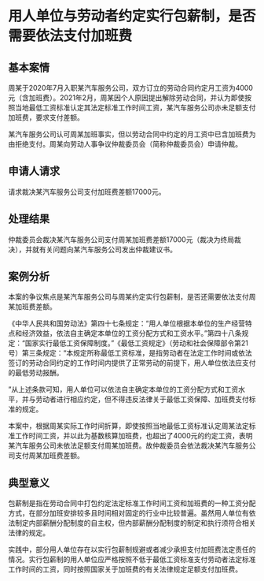 # 用人单位与劳动者约定实行包薪制，是否需要依法支付加班费

  

## 基本案情

周某于2020年7月入职某汽车服务公司，双方订立的劳动合同约定月工资为4000元（含加班费）。2021年2月，周某因个人原因提出解除劳动合同，并认为即使按照当地最低工资标准认定其法定标准工作时间工资，某汽车服务公司亦未足额支付加班费，要求支付差额。

某汽车服务公司认可周某加班事实，但以劳动合同中约定的月工资中已含加班费为由拒绝支付。周某向劳动人事争议仲裁委员会（简称仲裁委员会）申请仲裁。

## 申请人请求

请求裁决某汽车服务公司支付加班费差额17000元。

## 处理结果

仲裁委员会裁决某汽车服务公司支付周某加班费差额17000元（裁决为终局裁决），并就有关问题向某汽车服务公司发出仲裁建议书。

## 案例分析

本案的争议焦点是某汽车服务公司与周某约定实行包薪制，是否还需要依法支付周某加班费差额。

《中华人民共和国劳动法》第四十七条规定：“用人单位根据本单位的生产经营特点和经济效益，依法自主确定本单位的工资分配方式和工资水平。”第四十八条规定：“国家实行最低工资保障制度。”《最低工资规定》（劳动和社会保障部令第21号）第三条规定：“本规定所称最低工资标准，是指劳动者在法定工作时间或依法签订的劳动合同约定的工作时间内提供了正常劳动的前提下，用人单位依法应支付的最低劳动报酬。

”从上述条款可知，用人单位可以依法自主确定本单位的工资分配方式和工资水平，并与劳动者进行相应约定，但不得违反法律关于最低工资保障、加班费支付标准的规定。

本案中，根据周某实际工作时间折算，即使按照当地最低工资标准认定周某法定标准工作时间工资，并以此为基数核算加班费，也超出了4000元的约定工资，表明某汽车服务公司未依法足额支付周某加班费。故仲裁委员会依法裁决某汽车服务公司支付周某加班费差额。

## 典型意义

包薪制是指在劳动合同中打包约定法定标准工作时间工资和加班费的一种工资分配方式，在部分加班安排较多且时间相对固定的行业中比较普遍。虽然用人单位有依法制定内部薪酬分配制度的自主权，但内部薪酬分配制度的制定和执行须符合相关法律的规定。

实践中，部分用人单位存在以实行包薪制规避或者减少承担支付加班费法定责任的情况。实行包薪制的用人单位应严格按照不低于最低工资标准支付劳动者法定标准工作时间的工资，同时按照国家关于加班费的有关法律规定足额支付加班费。